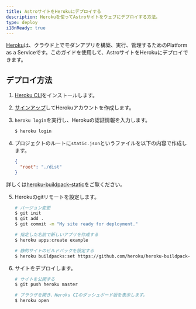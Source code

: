 ```yaml
---
title: AstroサイトをHerokuにデプロイする
description: Herokuを使ってAstroサイトをウェブにデプロイする方法。
type: deploy
i18nReady: true
---
```


[Heroku](https://www.heroku.com/)は、クラウド上でモダンアプリを構築、実行、管理するためのPlatform as a Serviceです。このガイドを使用して、AstroサイトをHerokuにデプロイできます。
## デプロイ方法

1. [Heroku CLI](https://devcenter.heroku.com/articles/heroku-cli)をインストールします。

2. [サインアップ](https://signup.heroku.com/)してHerokuアカウントを作成します。

3. `heroku login`を実行し、Herokuの認証情報を入力します。

   ```bash
   $ heroku login
   ```

4. プロジェクトのルートに`static.json`というファイルを以下の内容で作成します。

   ```json title="static.json"
   {
     "root": "./dist"
   }
   ```

詳しくは[heroku-buildpack-static](https://github.com/heroku/heroku-buildpack-static)をご覧ください。

5. Herokuのgitリモートを設定します。

   ```bash
   # バージョン変更
   $ git init
   $ git add .
   $ git commit -m "My site ready for deployment."

   # 指定した名前で新しいアプリを作成する
   $ heroku apps:create example

   # 静的サイトのビルドパックを設定する
   $ heroku buildpacks:set https://github.com/heroku/heroku-buildpack-static.git
   ```

6. サイトをデプロイします。

   ```bash
   # サイトを公開する
   $ git push heroku master

   # ブラウザを開き、Heroku CIのダッシュボード版を表示します。
   $ heroku open
   ```
